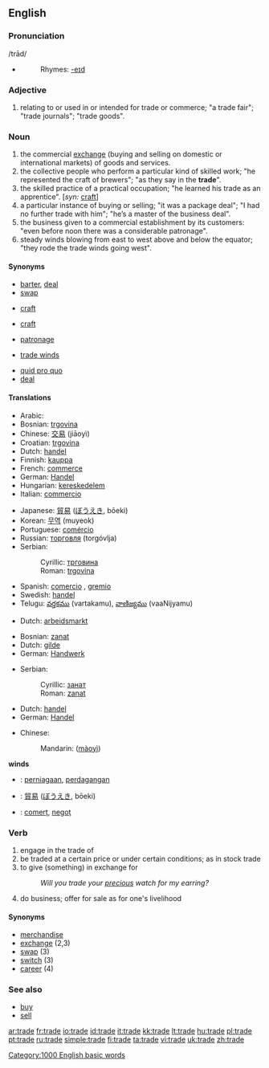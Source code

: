 {{wikipediapl}}
==English==

===Pronunciation===
{{wikipedia}}
/trād/
*{{audio|en-us-trade.ogg|Audio (US)}}
*:Rhymes: [[Rhymes:English:-eɪd|-eɪd]]

===Adjective===
{{en-adj|-}}

# relating to or used in or intended for trade or commerce; "a trade fair"; "trade journals"; "trade goods".

===Noun===
{{en-noun}}

# the commercial [[exchange]] (buying and selling on domestic or international markets) of goods and services.
# the collective people who perform a particular kind of skilled work; "he represented the craft of brewers"; "as they say in the '''trade'''".
# the skilled practice of a practical occupation; "he learned his trade as an apprentice". [''syn:'' [[craft]]]
# a particular instance of buying or selling; "it was a package deal"; "I had no further trade with him"; "he’s a master of the business deal".
# the business given to a commercial establishment by its customers: "even before noon there was a considerable patronage".
# steady winds blowing from east to west above and below the equator; "they rode the trade winds going west".

====Synonyms====
<!--DefB-->
*[[barter]], [[deal]]
*[[swap]]
<!--DefC-->
*[[craft]]
<!--DefD-->
*[[craft]]
<!--DefF-->
*[[patronage]]
<!--DefG-->
*[[trade winds]]

*[[quid pro quo]]
*[[deal]]

====Translations====
{{trans-top|exchange}}
*Arabic: {{ARchar|[[تجارة]]}} {{Unicode|(tijá:ra)}} {{f}}
*Bosnian: [[trgovina]] {{f}}
*Chinese: [[交易]] (jiāoyì)
*Croatian: [[trgovina]] {{f}}
*Dutch: [[handel]] {{m}}
*Finnish: [[kauppa]]
*French: [[commerce]] {{m}}
*German: [[Handel]] {{m}}
*Hungarian: [[kereskedelem]]
*Italian: [[commercio]] {{m}}
{{trans-mid}}
*Japanese: [[貿易]] ([[ぼうえき]], bōeki)
*Korean: [[무역]] (muyeok)
*Portuguese: [[comércio]] {{m}}
*Russian: [[торговля]] (torgóvlja) {{f}}
*Serbian:
*:Cyrillic: [[трговина]] {{f}}
*:Roman: [[trgovina]] {{f}}
*Spanish: [[comercio]] {{m}}, [[gremio]] {{m}}
*Swedish: [[handel]]
*Telugu: [[వర్తకము]] (vartakamu), [[వాణిజ్యము]] (vaaNijyamu)
{{trans-bottom}}

{{trans-top|collective group of people}}
*Dutch: [[arbeidsmarkt]] {{f}}
{{trans-mid}}
{{trans-bottom}}

{{trans-top|skilled practice}}
*Bosnian: [[zanat]] {{m}}
*Dutch: [[gilde]] {{m}}
*German: [[Handwerk]] {{n}}
{{trans-mid}}
*Serbian:
*:Cyrillic: [[занат]] {{m}}
*:Roman: [[zanat]] {{m}}
{{trans-bottom}}

{{trans-top|instance of buying or selling}}
*Dutch: [[handel]] {{m}}
*German: [[Handel]] {{m}}
{{trans-mid}}
{{trans-bottom}}

{{trans-top|business}}
*Chinese:
*:Mandarin: {{zh-ts|貿易|贸易}} ([[màoyì]])
{{trans-mid}}
{{trans-bottom}}
'''winds'''

{{checktrans}}
*{{ttbc|Indonesian}}: [[niaga|perniagaan]], [[dagang|perdagangan]]
*{{ttbc|Japanese}}: [[貿易]] ([[ぼうえき]], bōeki)
*{{ttbc|Romanian}}: [[comerţ]], [[negoţ]]

===Verb===
{{en-verb|trad|ing}}

# <!--DefH-->engage in the trade of
# <!--DefI-->be traded at a certain price or under certain conditions; as in stock trade
# <!--DefJ-->to give (something) in exchange for
#:''Will you trade your [[precious]] watch for my earring?''
# <!--DefK-->do business; offer for sale as for one's livelihood

====Synonyms====
*[[merchandise]]
*[[exchange]] (2,3)
*[[swap]] (3)
*[[switch]] (3)
*[[career]] (4)

===See also===
* [[buy]]
* [[sell]]

[[Category:1000 English basic words]]

[[ar:trade]]
[[fr:trade]]
[[io:trade]]
[[id:trade]]
[[it:trade]]
[[kk:trade]]
[[lt:trade]]
[[hu:trade]]
[[pl:trade]]
[[pt:trade]]
[[ru:trade]]
[[simple:trade]]
[[fi:trade]]
[[ta:trade]]
[[vi:trade]]
[[uk:trade]]
[[zh:trade]]